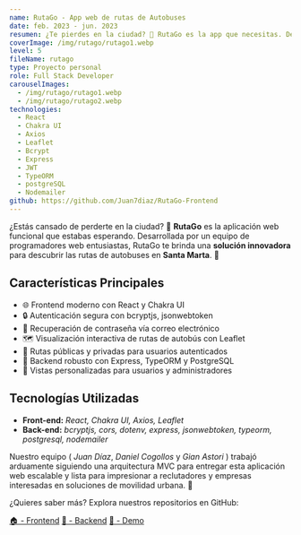 ```yaml
---
name: RutaGo - App web de rutas de Autobuses
date: feb. 2023 - jun. 2023
resumen: ¿Te pierdes en la ciudad? 🤔 RutaGo es la app que necesitas. Descubre rutas de autobuses en Santa Marta con facilidad. 🌴
coverImage: /img/rutago/rutago1.webp
level: 5
fileName: rutago
type: Proyecto personal
role: Full Stack Developer
carouselImages:
  - /img/rutago/rutago1.webp
  - /img/rutago/rutago2.webp
technologies:
  - React
  - Chakra UI
  - Axios
  - Leaflet
  - Bcrypt
  - Express
  - JWT
  - TypeORM
  - postgreSQL
  - Nodemailer
github: https://github.com/Juan7diaz/RutaGo-Frontend
---
```


¿Estás cansado de perderte en la ciudad? 🤔 **RutaGo** es la aplicación web funcional que estabas esperando. Desarrollada por un equipo de programadores web entusiastas, RutaGo te brinda una **solución innovadora** para descubrir las rutas de autobuses en **Santa Marta**. 🌴


## Características Principales

- 🌐 Frontend moderno con React y Chakra UI
- 🔒 Autenticación segura con bcryptjs, jsonwebtoken
- 📧 Recuperación de contraseña vía correo electrónico
- 🗺️ Visualización interactiva de rutas de autobús con Leaflet
- 🔐 Rutas públicas y privadas para usuarios autenticados
- 📡 Backend robusto con Express, TypeORM y PostgreSQL
- 👤 Vistas personalizadas para usuarios y administradores

## Tecnologías Utilizadas

- **Front-end:** *React, Chakra UI, Axios, Leaflet*
- **Back-end:** *bcryptjs, cors, dotenv, express, jsonwebtoken, typeorm, postgresql, nodemailer*

Nuestro equipo ( *Juan Díaz*, *Daniel Cogollos* y *Gian Astori* ) trabajó arduamente siguiendo una arquitectura MVC para entregar esta aplicación web escalable y lista para impresionar a reclutadores y empresas interesadas en soluciones de movilidad urbana. 🚀

¿Quieres saber más? Explora nuestros repositorios en GitHub:

[🏠 - Frontend](https://github.com/Juan7diaz/RutaGo-Frontend)
[🎒 - Backend](https://github.com/Juan7diaz/RutaGo-Backend)
[🚀 - Demo](https://rutago.netlify.app/)

